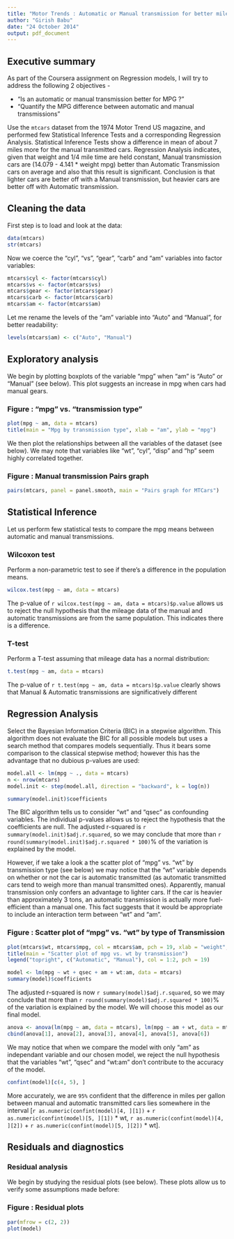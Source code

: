 ```yaml
---
title: "Motor Trends : Automatic or Manual transmission for better mileage ?"
author: "Girish Babu"
date: "24 October 2014"
output: pdf_document
---
```


## Executive summary

As part of the Coursera assignment on Regression models, I will try to address the following 2 objectives - 

- "Is an automatic or manual transmission better for MPG ?"
- "Quantify the MPG difference between automatic and manual transmissions"

Use the `mtcars` dataset from the 1974 Motor Trend US magazine, and performed few Statistical Inference Tests and a corresponding Regression Analysis. Statistical Inference Tests show a difference in mean of about 7 miles more for the manual transmitted cars. Regression Analysis indicates, given that weight and 1/4 mile time are held constant, Manual transmission cars are (14.079 - 4.141 * weight mpg) better than Automatic Transmission cars on average and also that this result is significant. Conclusion is that lighter cars are better off with a Manual transmission, but heavier cars are better off with Automatic transmission.

## Cleaning the data

First step is to load and look at the data:

```r
data(mtcars)
str(mtcars)
```

Now we coerce the "cyl", "vs", "gear", "carb" and "am" variables into factor variables:

```r
mtcars$cyl <- factor(mtcars$cyl)
mtcars$vs <- factor(mtcars$vs)
mtcars$gear <- factor(mtcars$gear)
mtcars$carb <- factor(mtcars$carb)
mtcars$am <- factor(mtcars$am)
```

Let me rename the levels of the "am" variable into "Auto" and "Manual", for better readability:

```r
levels(mtcars$am) <- c("Auto", "Manual")
```

## Exploratory analysis

We begin by plotting boxplots of the variable "mpg" when "am" is "Auto" or "Manual" (see below). This plot suggests an increase in mpg when cars had manual gears.

### Figure : "mpg" vs. "transmission type"

```r
plot(mpg ~ am, data = mtcars)
title(main = "Mpg by transmission type", xlab = "am", ylab = "mpg")
```


We then plot the relationships between all the variables of the dataset (see below). We may note that variables like "wt", "cyl", "disp" and "hp" seem highly correlated together.

### Figure : Manual transmission Pairs graph

```r
pairs(mtcars, panel = panel.smooth, main = "Pairs graph for MTCars")
```


## Statistical Inference

Let us perform few statistical tests to compare the mpg means between automatic and manual transmissions.

### Wilcoxon test

Perform a non-parametric test to see if there's a difference in the population means.

```r
wilcox.test(mpg ~ am, data = mtcars)
```

The p-value of `r wilcox.test(mpg ~ am, data = mtcars)$p.value` allows us to reject the null hypothesis that the mileage data of the manual and automatic transmissions are from the same population. This indicates there is a difference.

### T-test

Perform a T-test assuming that mileage data has a normal distribution:

```r
t.test(mpg ~ am, data = mtcars)
```

The p-value of `r t.test(mpg ~ am, data = mtcars)$p.value` clearly shows that Manual & Automatic transmissions are significatively different

## Regression Analysis

Select the Bayesian Information Criteria (BIC) in a stepwise algorithm. This algorithm does not evaluate the BIC for all possible models but uses a search method that compares models sequentially. Thus it bears some comparison to the classical stepwise method; however this has the advantage that no dubious p-values are used:

```r
model.all <- lm(mpg ~ ., data = mtcars)
n <- nrow(mtcars)
model.init <- step(model.all, direction = "backward", k = log(n))
```

```r
summary(model.init)$coefficients
```

The BIC algorithm tells us to consider "wt" and "qsec" as confounding variables. The individual p-values allows us to reject the hypothesis that the coefficients are null. The adjusted r-squared is `r summary(model.init)$adj.r.squared`, so we may conclude that more than `r round(summary(model.init)$adj.r.squared * 100)`% of the variation is explained by the model.

However, if we take a look a the scatter plot of "mpg" vs. "wt" by transmission type (see below) we may notice that the "wt" variable depends on whether or not the car is automatic transmitted (as automatic transmitted cars tend to weigh more than manual transmitted ones). Apparently, manual transmission only confers an advantage to lighter cars. If the car is heavier than approximately 3 tons, an automatic transmission is actually more fuel-efficient than a manual one. This fact suggests that it would be appropriate to include an interaction term between "wt" and "am".

### Figure : Scatter plot of "mpg" vs. "wt" by type of Transmission

```r
plot(mtcars$wt, mtcars$mpg, col = mtcars$am, pch = 19, xlab = "weight", ylab = "mpg")
title(main = "Scatter plot of mpg vs. wt by transmission")
legend("topright", c("Automatic", "Manual"), col = 1:2, pch = 19)
```

```r
model <- lm(mpg ~ wt + qsec + am + wt:am, data = mtcars)
summary(model)$coefficients
```

The adjusted r-squared is now `r summary(model)$adj.r.squared`, so we may conclude that more than `r round(summary(model)$adj.r.squared * 100)`% of the variation is explained by the model. We will choose this model as our final model.

```r
anova <- anova(lm(mpg ~ am, data = mtcars), lm(mpg ~ am + wt, data = mtcars), model.init, model)
cbind(anova[1], anova[2], anova[3], anova[4], anova[5], anova[6])
```

We may notice that when we compare the model with only "am" as independant variable and our chosen model, we reject the null hypothesis that the variables "wt", "qsec" and "wt:am" don't contribute to the accuracy of the model.

```r
confint(model)[c(4, 5), ]
```

More accurately, we are `95%` confident that the difference in miles per gallon between manual and automatic transmitted cars lies somewhere in the interval [`r as.numeric(confint(model)[4, ][1])` + `r as.numeric(confint(model)[5, ][1])` * wt, `r as.numeric(confint(model)[4, ][2])` + `r as.numeric(confint(model)[5, ][2])` * wt].

## Residuals and diagnostics

### Residual analysis

We begin by studying the residual plots (see below). These plots allow us to verify some assumptions made before:

### Figure : Residual plots

```r
par(mfrow = c(2, 2))
plot(model)
```